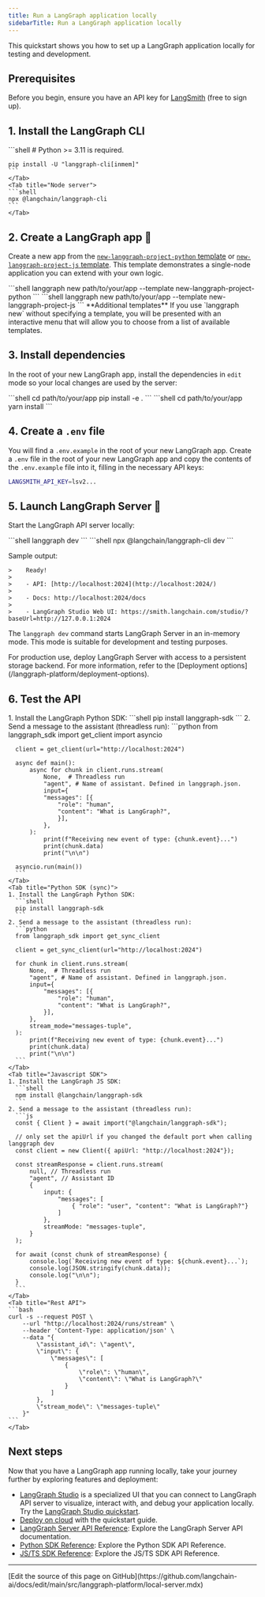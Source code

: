 ```yaml
---
title: Run a LangGraph application locally
sidebarTitle: Run a LangGraph application locally
---
```


This quickstart shows you how to set up a LangGraph application locally for testing and development.

## Prerequisites

Before you begin, ensure you have an API key for [LangSmith](https://smith.langchain.com/settings) (free to sign up).

## 1. Install the LangGraph CLI

<Tabs>
    <Tab title="Python server">
    ```shell
    # Python >= 3.11 is required.

    pip install -U "langgraph-cli[inmem]"
    ```
    </Tab>
    <Tab title="Node server">
    ```shell
    npx @langchain/langgraph-cli
    ```
    </Tab>
</Tabs>

## 2. Create a LangGraph app 🌱

Create a new app from the [`new-langgraph-project-python` template](https://github.com/langchain-ai/new-langgraph-project) or [`new-langgraph-project-js` template](https://github.com/langchain-ai/new-langgraphjs-project). This template demonstrates a single-node application you can extend with your own logic.

<Tabs>
    <Tab title="Python server">
    ```shell
    langgraph new path/to/your/app --template new-langgraph-project-python
    ```
    </Tab>
    <Tab title="Node server">
    ```shell
    langgraph new path/to/your/app --template new-langgraph-project-js
    ```
    </Tab>
</Tabs>

<Tip>
**Additional templates**
If you use `langgraph new` without specifying a template, you will be presented with an interactive menu that will allow you to choose from a list of available templates.
</Tip>

## 3. Install dependencies

In the root of your new LangGraph app, install the dependencies in `edit` mode so your local changes are used by the server:

<Tabs>
    <Tab title="Python server">
    ```shell
    cd path/to/your/app
    pip install -e .
    ```
    </Tab>
    <Tab title="Node server">
    ```shell
    cd path/to/your/app
    yarn install
    ```
    </Tab>
</Tabs>

## 4. Create a `.env` file

You will find a `.env.example` in the root of your new LangGraph app. Create a `.env` file in the root of your new LangGraph app and copy the contents of the `.env.example` file into it, filling in the necessary API keys:

```bash
LANGSMITH_API_KEY=lsv2...
```

## 5. Launch LangGraph Server 🚀

Start the LangGraph API server locally:

<Tabs>
    <Tab title="Python server">
    ```shell
    langgraph dev
    ```
    </Tab>
    <Tab title="Node server">
    ```shell
    npx @langchain/langgraph-cli dev
    ```
    </Tab>
</Tabs>

Sample output:

```
>    Ready!
>
>    - API: [http://localhost:2024](http://localhost:2024/)
>
>    - Docs: http://localhost:2024/docs
>
>    - LangGraph Studio Web UI: https://smith.langchain.com/studio/?baseUrl=http://127.0.0.1:2024
```

The `langgraph dev` command starts LangGraph Server in an in-memory mode. This mode is suitable for development and testing purposes.

<Tip>
For production use, deploy LangGraph Server with access to a persistent storage backend. For more information, refer to the [Deployment options](/langgraph-platform/deployment-options).
</Tip>

## 6. Test the API

<Tabs>
    <Tab title="Python SDK (async)">
    1. Install the LangGraph Python SDK:
      ```shell
      pip install langgraph-sdk
      ```
    2. Send a message to the assistant (threadless run):
      ```python
      from langgraph_sdk import get_client
      import asyncio

      client = get_client(url="http://localhost:2024")

      async def main():
          async for chunk in client.runs.stream(
              None,  # Threadless run
              "agent", # Name of assistant. Defined in langgraph.json.
              input={
              "messages": [{
                  "role": "human",
                  "content": "What is LangGraph?",
                  }],
              },
          ):
              print(f"Receiving new event of type: {chunk.event}...")
              print(chunk.data)
              print("\n\n")

      asyncio.run(main())
      ```
    </Tab>
    <Tab title="Python SDK (sync)">
    1. Install the LangGraph Python SDK:
      ```shell
      pip install langgraph-sdk
      ```
    2. Send a message to the assistant (threadless run):
      ```python
      from langgraph_sdk import get_sync_client

      client = get_sync_client(url="http://localhost:2024")

      for chunk in client.runs.stream(
          None,  # Threadless run
          "agent", # Name of assistant. Defined in langgraph.json.
          input={
              "messages": [{
                  "role": "human",
                  "content": "What is LangGraph?",
              }],
          },
          stream_mode="messages-tuple",
      ):
          print(f"Receiving new event of type: {chunk.event}...")
          print(chunk.data)
          print("\n\n")
      ```
    </Tab>
    <Tab title="Javascript SDK">
    1. Install the LangGraph JS SDK:
      ```shell
      npm install @langchain/langgraph-sdk
      ```
    2. Send a message to the assistant (threadless run):
      ```js
      const { Client } = await import("@langchain/langgraph-sdk");

      // only set the apiUrl if you changed the default port when calling langgraph dev
      const client = new Client({ apiUrl: "http://localhost:2024"});

      const streamResponse = client.runs.stream(
          null, // Threadless run
          "agent", // Assistant ID
          {
              input: {
                  "messages": [
                      { "role": "user", "content": "What is LangGraph?"}
                  ]
              },
              streamMode: "messages-tuple",
          }
      );

      for await (const chunk of streamResponse) {
          console.log(`Receiving new event of type: ${chunk.event}...`);
          console.log(JSON.stringify(chunk.data));
          console.log("\n\n");
      }
      ```
    </Tab>
    <Tab title="Rest API">
    ```bash
    curl -s --request POST \
        --url "http://localhost:2024/runs/stream" \
        --header 'Content-Type: application/json' \
        --data "{
            \"assistant_id\": \"agent\",
            \"input\": {
                \"messages\": [
                    {
                        \"role\": \"human\",
                        \"content\": \"What is LangGraph?\"
                    }
                ]
            },
            \"stream_mode\": \"messages-tuple\"
        }"
    ```
    </Tab>
</Tabs>

## Next steps

Now that you have a LangGraph app running locally, take your journey further by exploring features and deployment:

- [LangGraph Studio](/langgraph-platform/langgraph-studio) is a specialized UI that you can connect to LangGraph API server to visualize, interact with, and debug your application locally. Try the [LangGraph Studio quickstart](/langgraph-platform/quick-start-studio).
- [Deploy on cloud](/langgraph-platform/deployment-quickstart) with the quickstart guide.
- [LangGraph Server API Reference](https://langchain-ai.github.io/langgraph/cloud/reference/api/api_ref/): Explore the LangGraph Server API documentation.
- [Python SDK Reference](/langgraph-platform/python-sdk): Explore the Python SDK API Reference.
- [JS/TS SDK Reference](/langgraph-platform/js-ts-sdk): Explore the JS/TS SDK API Reference.

---

<Callout icon="pen-to-square" iconType="regular">
  [Edit the source of this page on GitHub](https://github.com/langchain-ai/docs/edit/main/src/langgraph-platform/local-server.mdx)
</Callout>
